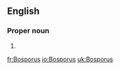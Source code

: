 ==English==

===Proper noun===
{{en-proper noun|sg=the Bosporus}}

# {{alternative spelling of|Bosphorus}}

[[fr:Bosporus]]
[[io:Bosporus]]
[[uk:Bosporus]]